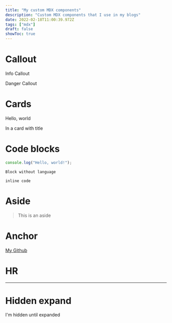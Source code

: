 ```yaml
---
title: "My custom MDX components"
description: "Custom MDX components that I use in my blogs"
date: 2022-02-18T11:00:39.972Z
tags: ["mdx"]
draft: false
showToc: true
---
```


# Callout

<Callout type="info">

Info Callout

</Callout>

<Callout type="danger">

Danger Callout

</Callout>

# Cards

<BasicCard>

Hello, world

</BasicCard>

<CardWithTitle title="Some Custom title">

In a card with title

</CardWithTitle>

# Code blocks

```js
console.log("Hello, world!");
```

```
Block without language
```

`inline code`

# Aside

> This is an aside

# Anchor

[My Github](https://github.com/aayushmau5)

# HR

---

# Hidden expand

<HiddenExpand summary="Summary">

I'm hidden until expanded

</HiddenExpand>
